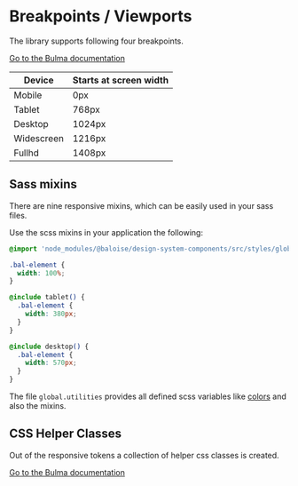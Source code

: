 # Breakpoints / Viewports

The library supports following four breakpoints.

[Go to the Bulma documentation](https://bulma.io/documentation/overview/responsiveness/#breakpoints)

| Device     | Starts at screen width |
| ---------- | ---------------------- |
| Mobile     | 0px                    |
| Tablet     | 768px                  |
| Desktop    | 1024px                 |
| Widescreen | 1216px                 |
| Fullhd     | 1408px                 |

## Sass mixins

There are nine responsive mixins, which can be easily used in your sass files.

Use the scss mixins in your application the following:

```css
@import 'node_modules/@baloise/design-system-components/src/styles/global.utilities';

.bal-element {
  width: 100%;
}

@include tablet() {
  .bal-element {
    width: 380px;
  }
}

@include desktop() {
  .bal-element {
    width: 570px;
  }
}
```

The file `global.utilities` provides all defined scss variables like [colors](?path=/docs/design-colors--page) and also the mixins.

## CSS Helper Classes

Out of the responsive tokens a collection of helper css classes is created.

[Go to the Bulma documentation](https://bulma.io/documentation/modifiers/responsive-helpers/)

<bal-doc-github link="/stories/design/05-breakpoints.docs.mdx"></bal-doc-github>
